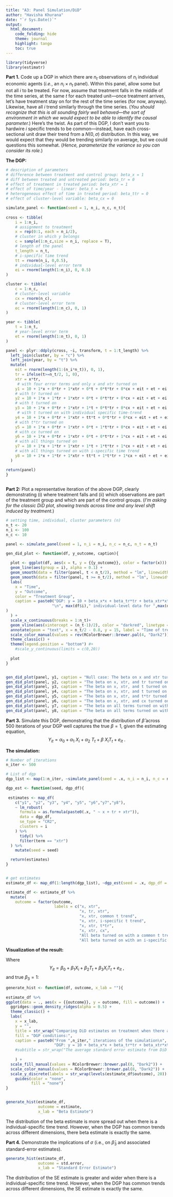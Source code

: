 ```yaml
---
title: "A3: Panel Simulation/DiD" 
author: "Havisha Khurana"
date: "`r Sys.Date()`"
output: 
  html_document:
    code_folding: hide
    theme: journal
    highlight: tango
    toc: true
---
```


```r
library(tidyverse)
library(estimatr)
```


**Part 1.** Code up a DGP in which there are $n_t$ observations of $n_i$ individual economic agents (_i.e._, an $n_i \times n_t$ panel). Within this panel, allow some but not all $i$ to be treated. For now, assume that treatment falls in the middle of the time series, at the same $t$ for each treated unit&mdash;once treatment arrives, let's have treatment stay on for the rest of the time series (for now, anyway). Likewise, have all $i$ trend similarly through the time series. (_You should recognize that this is all sounding fairly well behaved&mdash;the sort of environment in which we would expect to be able to identify the causal parameter._) Here's the twist. As part of this DGP, I don't want you to hardwire $i$ specific trends to be common&mdash;instead, have each cross-sectional unit draw their trend from a $N(0,\sigma)$ distribution. In this way, we would expect that they would be trending similarly on average, but we could questions this somewhat. (_Hence, parameterize the variance so you can consider its role._)


**The DGP:**

``` r
# description of parameters
# difference between treatment and control group: beta_x = 1
# diff between treated and untreated period: beta_tr = 0
# effect of treatment in treated period: beta_xtr = 1
# effect of time/year - linear: beta_t = 0
# heterogeneous effect of time in treated period: beta_ttr = 0
# effect of cluster-level variable: beta_cx = 0

simulate_panel <- function(seed = 1, n_i, n_c, n_t){
  
cross <- tibble(
    i = 1:n_i,
    # assignment to treatment
    x = rep(0:1, each = n_i/2),
    # cluster in which y belongs
    c = sample(1:n_c,size = n_i, replace = T),
    # length of the panel
    t_length = n_t,
    # i-specific time trend
    tt = rnorm(n_i, 0,0.5),
    # individual-level error term
    ei = rnorm(length(1:n_i), 0, 0.5)
)

cluster <- tibble(
    c = 1:n_c,
    # cluster-level variable
    cx = rnorm(n_c),
    # cluster-level error term
    ec = rnorm(length(1:n_c), 0, 1)
)

year <- tibble(
    t = 1:n_t,
    # year-level error term
    et = rnorm(length(1:n_t), 0, 1)
)

panel <- plyr::ddply(cross, ~i, transform, t = 1:t_length) %>%
  left_join(cluster, by = "c") %>%
  left_join(year, by = "t") %>%
  mutate(
    eit = rnorm(length(1:(n_i*n_t)), 0, 1),
    tr = ifelse(t>=n_t/2, 1, 0),
    xtr = x*tr,
     # with four error terms and only x and xtr turned on
    y1 = 10 + 1*x + 0*tr + 1*xtr + 0*t + 0*t*tr + 0*cx + eit + et + ei + ec,
    # with tr turned on
    y2 = 10 + 1*x + 1*tr + 1*xtr + 0*t + 0*t*tr + 0*cx + eit + et + ei + ec,
    # with t turned on
    y3 = 10 + 1*x + 0*tr + 1*xtr + 1*t + 0*t*tr + 0*cx + eit + et + ei + ec,
     # with t turned on with individual specific time-trend
    y4 = 10 + 1*x + 0*tr + 1*xtr + tt*t + 0*t*tr + 0*cx + eit + et + ei + ec,
    # with t*tr turned on
    y5 = 10 + 1*x + 0*tr + 1*xtr + 0*t + 1*t*tr + 0*cx + eit + et + ei + ec,
    # with cx turned on
    y6 = 10 + 1*x + 0*tr + 1*xtr + 0*t + 0*t*tr + 1*cx + eit + et + ei + ec,
    # with all things turned on
    y7 = 10 + 1*x + 1*tr + 1*xtr + 1*t + 1*t*tr + 1*cx + eit + et + ei + ec,
    # with all things turned on with i-specific time trend
    y8 = 10 + 1*x + 1*tr + 1*xtr + tt*t + 1*t*tr + 1*cx + eit + et + ei + ec
  )

return(panel)
}
    
```



**Part 2:** Plot a representative iteration of the above DGP, clearly demonstrating (i) where treatment falls and (ii) which observations are part of the treatment group and which are part of the control groups. (_I'm asking for the classic DiD plot, showing trends across time and any level shift induced by treatment._)

``` r
# setting time, individual, cluster parameters (n)
n_t <- 20
n_i <- 100
n_c <- 10

panel <- simulate_panel(seed = 1, n_i = n_i, n_c = n_c, n_t = n_t)

gen_did_plot <- function(df, y_outcome, caption){
  
  plot <- ggplot(df, aes(x = t, y = {{y_outcome}}, color = factor(x))) +
  geom_line(aes(group = i), alpha = 0.1) +
  geom_smooth(data = filter(panel, t < n_t/2), method = "lm", linewidth = 1) +
  geom_smooth(data = filter(panel, t >= n_t/2), method = "lm", linewidth = 1) +
  labs(
    x = "Time",
    y = "Outcome",
    color = "Treatment Group",
    caption = paste0("DGP: y = 10 + beta_x*x + beta_tr*tr + beta_xtr*xtr + beta_t*t + beta_ttr*t*tr + eit + ei + et\n",caption,
                    "\n", max(df$i)," individual-level data for ",max(df$t)," time-periods across ",max(df$c)," clusters.\nMean size of cluster: ",mean(table(df$c)/n_t)
)
  ) +
  scale_x_continuous(breaks = 1:n_t)+
  geom_vline(aes(xintercept = (n_t-1)/2), color = "darkred", linetype = "dotted")+
  annotate(geom = "text", x = n_t/2 - 0.8, y = 15, label = "Time of treatment",color = "darkred", angle = 90, size = 3, alpha = 0.7)+
  scale_color_manual(values = rev(RColorBrewer::brewer.pal(4, "Dark2"))) +
  theme_classic() +
  theme(legend.position = "bottom") #+
    #scale_y_continuous(limits = c(0,20))
  
  plot
}


gen_did_plot(panel, y1, caption = "Null case: The beta on x and xtr turned on.")
gen_did_plot(panel, y2, caption = "The beta on x, xtr, and tr turned on.")
gen_did_plot(panel, y3, caption = "The beta on x, xtr, and t turned on.")
gen_did_plot(panel, y4, caption = "The beta on x, xtr, and t turned on with a i-specific t-trend")
gen_did_plot(panel, y5, caption = "The beta on x, xtr, and t*tr turned on.")
gen_did_plot(panel, y6, caption = "The beta on x, xtr, and cx turned on.")
gen_did_plot(panel, y7, caption = "The beta on all terms turned on with common i-specific trend")
gen_did_plot(panel, y8, caption = "The beta on all terms turned on with i-specific time trend.")

```


**Part 3.** Simulate this DGP, demonstrating that the distribution of $\hat\beta$ across 500 iterations of your DGP well captures the true $\beta=1$, given the estimating equation, $$Y_{it}= \alpha_0 + \alpha_1~X_i + \alpha_2~T_t + \beta~X_iT_t + e_{it}~.$$

**The simulation:**

``` r
# Number of iterations
n_iter <- 500

# List of dgp
dgp_list <- map(1:n_iter, ~simulate_panel(seed = .x, n_i = n_i, n_c = n_c, n_t = n_t))

dgp_est <- function(seed, dgp_df){
  
 estimates <- map_df(
    c("y1", "y2", "y3", "y4", "y5", "y6","y7","y8"),
    ~ lm_robust(
      formula = as.formula(paste0(.x, " ~ x + tr + xtr")),
      data = dgp_df,
      se_type = "CR2",
      clusters = i
    ) %>%
      tidy() %>%
      filter(term == "xtr")
  ) %>%
    mutate(seed = seed)

  return(estimates)
}


# get estimates
estimate_df <- map_df(1:length(dgp_list), ~dgp_est(seed = .x, dgp_df = dgp_list[[.x]]))

estimate_df <- estimate_df %>%
  mutate(
    outcome = factor(outcome,
                     labels = c("x, xtr",
                                "x, tr, xtr",
                                "x, xtr, common t trend",
                                "x, xtr, i-specific t trend",
                                "x, xtr, t*tr",
                                "x, xtr, cx",
                                "All beta turned on with a common t trend",
                                "All beta turned on with an i-specific t trend")))

```

**Visualization of the result:**

Where $$Y_{it}= \beta_0 + \beta_1X_i + \beta_2T_t + \beta_3X_iT_t + e_{it}~,$$and true $\beta_3=1$:

``` r

generate_hist <- function(df, outcome, x_lab = ""){
  
estimate_df %>%
ggplot(data = ., aes(x = {{outcome}}, y = outcome, fill = outcome)) +
  ggridges::geom_density_ridges(alpha = 0.5) +
  theme_classic() +
  labs(
    x = x_lab,
    y = "",
    title = str_wrap("Comparing DiD estimates on treatment when there are other parameters turned on in the dgp", 50),
    fill = "DGP conditions:",
    caption = paste0("From ",n_iter," iterations of the simulation\n",
                     "DGP: y = 10 + beta_x*x + beta_tr*tr + beta_xtr*xtr + beta_t*t + beta_ttr*t*tr + eit + ei + et")
    #subtitle = str_wrap("The average standard error estimate from DiD is smaller than TWFE, except when the error sutructure has only e_t and e_it componenets.", 80)
  
    ) +
  scale_fill_manual(values = RColorBrewer::brewer.pal(8, "Dark2")) +
  scale_color_manual(values = RColorBrewer::brewer.pal(8, "Dark2")) +
  scale_y_discrete(labels = str_wrap(levels(estimate_df$outcome), 20)) +
    guides(color = "none",
           fill = "none")
}


generate_hist(estimate_df,
              outcome = estimate,
              x_lab = "Beta Estimate")

```

The distribution of the beta estimate is more spread out when there is a individual-specific time trend. However, when the DGP has common trends across different dimensions, there beta estimate is exactly the same.


**Part 4.** Demonstrate the implications of $\sigma$ (i.e., on $\hat\beta_3$ and associated standard-error estimates).

``` r
generate_hist(estimate_df,
              outcome = std.error,
              x_lab = "Standard Error Estimate")
```


The distribution of the SE estimate is greater and wider when there is a individual-specific time trend. However, when the DGP has common trends across different dimensions, the SE estimate is exactly the same.



